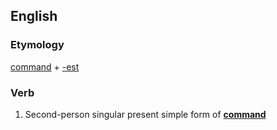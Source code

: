 ==English==

===Etymology===
[[command]] + [[-est]]

===Verb===
{{infl|en|verb form}}

# {{archaic}} Second-person singular present simple form of '''[[command]]'''